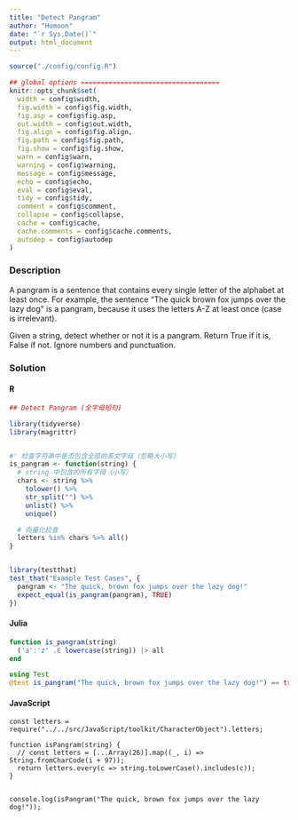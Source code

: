 ```yaml
---
title: "Detect Pangram"
author: "Humoon"
date: "`r Sys.Date()`"
output: html_document
---
```



```r
source("./config/config.R")

## global options ===================================
knitr::opts_chunk$set(
  width = config$width,
  fig.width = config$fig.width,
  fig.asp = config$fig.asp,
  out.width = config$out.width,
  fig.align = config$fig.align,
  fig.path = config$fig.path,
  fig.show = config$fig.show,
  warn = config$warn,
  warning = config$warning,
  message = config$message,
  echo = config$echo,
  eval = config$eval,
  tidy = config$tidy,
  comment = config$comment,
  collapse = config$collapse,
  cache = config$cache,
  cache.comments = config$cache.comments,
  autodep = config$autodep
)
```



### Description

A pangram is a sentence that contains every single letter of the alphabet at least once. For example, the sentence "The quick brown fox jumps over the lazy dog" is a pangram, because it uses the letters A-Z at least once (case is irrelevant).

Given a string, detect whether or not it is a pangram. Return True if it is, False if not. Ignore numbers and punctuation.


### Solution

#### R
```r
## Detect Pangram (全字母短句)

library(tidyverse)
library(magrittr)


#' 检查字符串中是否包含全部的英文字母（忽略大小写）
is_pangram <- function(string) {
  # string 中包含的所有字母（小写）
  chars <- string %>%
    tolower() %>%
    str_split("") %>%
    unlist() %>%
    unique()

  # 向量化检查
  letters %in% chars %>% all()
}


library(testthat)
test_that("Example Test Cases", {
  pangram <- "The quick, brown fox jumps over the lazy dog!"
  expect_equal(is_pangram(pangram), TRUE)
})
```


#### Julia
```julia
function is_pangram(string)
  ('a':'z' .∈ lowercase(string)) |> all
end

using Test
@test is_pangram("The quick, brown fox jumps over the lazy dog!") == true
```


#### JavaScript

```node

const letters = require("../../src/JavaScript/toolkit/CharacterObject").letters;

function isPangram(string) {
  // const letters = [...Array(26)].map((_, i) => String.fromCharCode(i + 97));
  return letters.every(c => string.toLowerCase().includes(c));
}


console.log(isPangram("The quick, brown fox jumps over the lazy dog!"));
```


